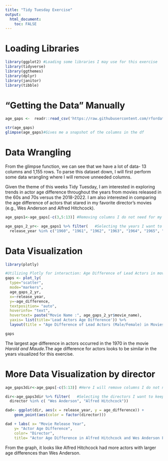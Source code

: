 ```yaml
---
title: "Tidy Tuesday Exercise"
output: 
  html_document:
    toc: FALSE
---
```


# Loading Libraries

```r
library(ggplot2) #Loading some libraries I may use for this exercise
library(tidyverse)
library(ggthemes)
library(dplyr)
library(janitor)
library(tibble)
```

# "Getting the Data" Manually

```r
age_gaps <-  readr::read_csv('https://raw.githubusercontent.com/rfordatascience/tidytuesday/master/data/2023/2023-02-14/age_gaps.csv') #Here I manually read in the csv used for this weeks TidyTuesday

str(age_gaps)
glimpse(age_gaps)#Gives me a snapshot of the columns in the df
```

# Data Wrangling

From the glimpse function, we can see that we have a lot of data- 13 columns and 1,155 rows. To parse this dataset down, I will first perform some data wrangling where I will remove unneeded columns.

Given the theme of this weeks Tidy Tuesday, I am interested in exploring trends in actor age difference throughout the years from movies released in the 60s and 70s versus the 2018-2022. I am also interested in comparing the age difference of actors that stared in my favorite director's movies (e.g., Wes Anderson and Alfred Hitchcock).

```r
age_gaps1<-age_gaps[-c(3,5:13)] #Removing columns I do not need for my specific data visualization [Age Difference in lead actors from 1960-1980 vs. 2018-2022]

age_gaps_2_yr<- age_gaps1 %>% filter(   #Selecting the years I want to keep in my dataset 
  release_year %in% c("1960", "1961", "1962", "1963", "1964", "1965", "1966", "1967", "1968", "1969", "1970","1971","1972","1973","1974", "1975","1976","1977","1978","1979","2018", "2019", "2020", "2021", "2022"))


```

# Data Visualization

```r
library(plotly)

#Utilizing Plotly for interaction: Age Difference of Lead Actors in movies by year between 1960-1979 and post Me too Movement 2018-2022
gaps <- plot_ly(
  type="scatter", 
  mode="markers",
  age_gaps_2_yr, 
  x=~release_year, 
  y=~age_difference,
  textposition= "auto",
  hoverinfo= "text",
  hovertext= paste("Movie Name :", age_gaps_2_yr$movie_name),
  yaxis= list(title='Lead Actors Age Difference')) %>%
  layout(title = "Age Difference of Lead Actors (Male/Female) in Movies from 1960-1970 and 2018-2022", xaxis=list(title= 'Movie Release Year'), yaxis= list(title='Lead Actors Age Difference'))

gaps
```

The largest age difference in actors occurred in the 1970 in the movie *Harold and Maude*.The age difference for actors looks to be similar in the years visualized for this exercise.

# More Data Visualization by director

```r
age_gaps3dir<-age_gaps[-c(5:13)] #Here I will remove columns I do not need

dir<-age_gaps3dir %>% filter(   #Selecting the directors I want to keep in my dataset Hitchcock and Anderson are my two favorite! 
  director %in% c( "Wes Anderson", "Alfred Hitchcock"))

dad<- ggplot(dir, aes(x = release_year, y = age_difference)) +
    geom_point(aes(color = factor(director)))

dad + labs( x= "Movie Release Year",
    y= "Actor Age Difference",
    color= "Director",
    title= "Actor Age Difference in Alfred Hitchcock and Wes Anderson Films")
```

From the graph, it looks like Alfred Hitchcock had more actors with larger age differences than Wes Anderson.
